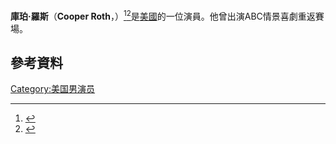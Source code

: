 {{Infobox person
|name = Cooper Roth
|birthname = 
|image = 
|caption=
|birth_date = {{Birth date and age|mf=yes|2000|9|27}}
|birth_place = 加利福尼亞曼哈頓海灘
|occupation = [[演員|演員]]
|yearsactive = 2013–現在
|parents = [[J.D._Roth|J.D. Roth]] Chrissy Roth
|sibilings = Duncan Roth}}
'''庫珀·羅斯'''（'''Cooper Roth'''，{{bd|2000年|9月27日}}）<ref>{{Twitter status|ABC_Publicity|383637898777464833|Happy birthday @TheCooperRoth! #BackInTheGame #Fangles|ABCPublicity|September 27, 2013|November 21, 2013}}</ref><ref>{{Twitter status|kessmess1|403343904755294208|@TheCooperRoth how old are you?|Sarah Barkley|November 21, 2013}}</ref>是[[美國|美國]]的一位演員。他曾出演ABC情景喜劇重返賽場。
==參考資料==
{{Reflist}}
[[Category:美国男演员|Category:美国男演员]]